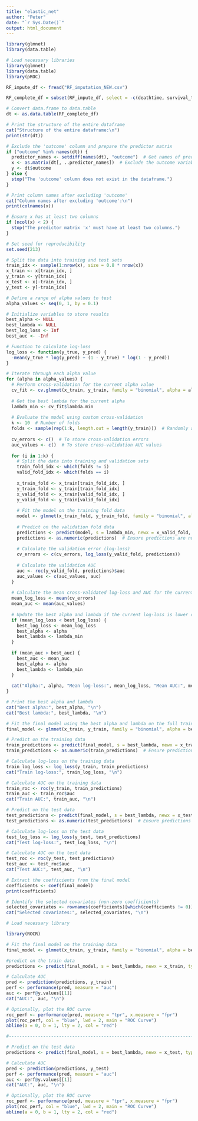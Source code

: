 ```yaml
---
title: "elastic_net"
author: "Peter"
date: "`r Sys.Date()`"
output: html_document
---
```


```r
library(glmnet)
library(data.table)
```






```r
# Load necessary libraries
library(glmnet)
library(data.table)
library(pROC)

RF_impute_df <- fread("RF_imputation_NEW.csv")

RF_complete_df = subset(RF_impute_df, select = -c(deathtime, survival_time, LOS, Unnamed_0, V1, admittime, ID, group, tLOS, Anion_gap, subject_id))

# Convert data.frame to data.table
dt <- as.data.table(RF_complete_df)

# Print the structure of the entire dataframe
cat("Structure of the entire dataframe:\n")
print(str(dt))

# Exclude the 'outcome' column and prepare the predictor matrix
if ("outcome" %in% names(dt)) {
  predictor_names <- setdiff(names(dt), "outcome")  # Get names of predictor columns
  x <- as.matrix(dt[, ..predictor_names])  # Exclude the outcome variable
  y <- dt$outcome
} else {
  stop("The 'outcome' column does not exist in the dataframe.")
}

# Print column names after excluding 'outcome'
cat("Column names after excluding 'outcome':\n")
print(colnames(x))

# Ensure x has at least two columns
if (ncol(x) < 2) {
  stop("The predictor matrix 'x' must have at least two columns.")
}

# Set seed for reproducibility
set.seed(213)

# Split the data into training and test sets
train_idx <- sample(1:nrow(x), size = 0.8 * nrow(x))
x_train <- x[train_idx, ]
y_train <- y[train_idx]
x_test <- x[-train_idx, ]
y_test <- y[-train_idx]

# Define a range of alpha values to test
alpha_values <- seq(0, 1, by = 0.1)

# Initialize variables to store results
best_alpha <- NULL
best_lambda <- NULL
best_log_loss <- Inf
best_auc <- -Inf

# Function to calculate log-loss
log_loss <- function(y_true, y_pred) {
  -mean(y_true * log(y_pred) + (1 - y_true) * log(1 - y_pred))
}

# Iterate through each alpha value
for (alpha in alpha_values) {
  # Perform cross-validation for the current alpha value
  cv_fit <- cv.glmnet(x_train, y_train, family = "binomial", alpha = alpha)
  
  # Get the best lambda for the current alpha
  lambda_min <- cv_fit$lambda.min
  
  # Evaluate the model using custom cross-validation
  k <- 10  # Number of folds
  folds <- sample(rep(1:k, length.out = length(y_train)))  # Randomly assign data to folds
  
  cv_errors <- c()  # To store cross-validation errors
  auc_values <- c()  # To store cross-validation AUC values
  
  for (i in 1:k) {
    # Split the data into training and validation sets
    train_fold_idx <- which(folds != i)
    valid_fold_idx <- which(folds == i)
    
    x_train_fold <- x_train[train_fold_idx, ]
    y_train_fold <- y_train[train_fold_idx]
    x_valid_fold <- x_train[valid_fold_idx, ]
    y_valid_fold <- y_train[valid_fold_idx]
    
    # Fit the model on the training fold data
    model <- glmnet(x_train_fold, y_train_fold, family = "binomial", alpha = alpha, lambda = lambda_min)
    
    # Predict on the validation fold data
    predictions <- predict(model, s = lambda_min, newx = x_valid_fold, type = "response")
    predictions <- as.numeric(predictions)  # Ensure predictions are numeric vector
    
    # Calculate the validation error (log-loss)
    cv_errors <- c(cv_errors, log_loss(y_valid_fold, predictions))
    
    # Calculate the validation AUC
    auc <- roc(y_valid_fold, predictions)$auc
    auc_values <- c(auc_values, auc)
  }
  
  # Calculate the mean cross-validated log-loss and AUC for the current alpha
  mean_log_loss <- mean(cv_errors)
  mean_auc <- mean(auc_values)
  
  # Update the best alpha and lambda if the current log-loss is lower or AUC is higher
  if (mean_log_loss < best_log_loss) {
    best_log_loss <- mean_log_loss
    best_alpha <- alpha
    best_lambda <- lambda_min
  }
  
  if (mean_auc > best_auc) {
    best_auc <- mean_auc
    best_alpha <- alpha
    best_lambda <- lambda_min
  }
  
  cat("Alpha:", alpha, "Mean log-loss:", mean_log_loss, "Mean AUC:", mean_auc, "\n")
}

# Print the best alpha and lambda
cat("Best alpha:", best_alpha, "\n")
cat("Best lambda:", best_lambda, "\n")

# Fit the final model using the best alpha and lambda on the full training data
final_model <- glmnet(x_train, y_train, family = "binomial", alpha = best_alpha, lambda = best_lambda)

# Predict on the training data
train_predictions <- predict(final_model, s = best_lambda, newx = x_train, type = "response")
train_predictions <- as.numeric(train_predictions)  # Ensure predictions are numeric vector

# Calculate log-loss on the training data
train_log_loss <- log_loss(y_train, train_predictions)
cat("Train log-loss:", train_log_loss, "\n")

# Calculate AUC on the training data
train_roc <- roc(y_train, train_predictions)
train_auc <- train_roc$auc
cat("Train AUC:", train_auc, "\n")

# Predict on the test data
test_predictions <- predict(final_model, s = best_lambda, newx = x_test, type = "response")
test_predictions <- as.numeric(test_predictions)  # Ensure predictions are numeric vector

# Calculate log-loss on the test data
test_log_loss <- log_loss(y_test, test_predictions)
cat("Test log-loss:", test_log_loss, "\n")

# Calculate AUC on the test data
test_roc <- roc(y_test, test_predictions)
test_auc <- test_roc$auc
cat("Test AUC:", test_auc, "\n")

# Extract the coefficients from the final model
coefficients <- coef(final_model)
print(coefficients)

# Identify the selected covariates (non-zero coefficients)
selected_covariates <- rownames(coefficients)[which(coefficients != 0)]
cat("Selected covariates:", selected_covariates, "\n")

```



```r
# Load necessary library

library(ROCR)

# Fit the final model on the training data
final_model <- glmnet(x_train, y_train, family = "binomial", alpha = best_alpha, lambda = best_lambda)

#predict on the train data
predictions <- predict(final_model, s = best_lambda, newx = x_train, type = "response")

# Calculate AUC
pred <- prediction(predictions, y_train)
perf <- performance(pred, measure = "auc")
auc <- perf@y.values[[1]]
cat("AUC:", auc, "\n")

# Optionally, plot the ROC curve
roc_perf <- performance(pred, measure = "tpr", x.measure = "fpr")
plot(roc_perf, col = "blue", lwd = 2, main = "ROC Curve")
abline(a = 0, b = 1, lty = 2, col = "red")

#----------------------------------------------------------------------------------------------

# Predict on the test data
predictions <- predict(final_model, s = best_lambda, newx = x_test, type = "response")

# Calculate AUC
pred <- prediction(predictions, y_test)
perf <- performance(pred, measure = "auc")
auc <- perf@y.values[[1]]
cat("AUC:", auc, "\n")

# Optionally, plot the ROC curve
roc_perf <- performance(pred, measure = "tpr", x.measure = "fpr")
plot(roc_perf, col = "blue", lwd = 2, main = "ROC Curve")
abline(a = 0, b = 1, lty = 2, col = "red")

```








